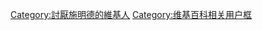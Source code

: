 {{Userbox
  |border-c = #000000
  |border-s = 1
  |id-c    = #FFFFFF
  |id-s    = 10
  |id-fc   = #000000
  |info-c   = #008000
  |info-s   = 9
  |info-fc  = #FFFF
  |id      = 叛徒<br>施明德
  |info     = 這個用戶對'''[[施明德]]'''[[百萬人民倒扁運動|背叛民進黨的行徑]]十分不滿
}}
[[Category:討厭施明德的維基人]]
<noinclude>[[Category:维基百科相关用户框]]</noinclude>